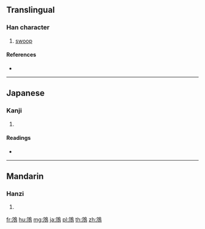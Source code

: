 {{character info/new}}
==Translingual==

===Han character===
{{Han char|rn=196|rad=鳥|as=05|sn=16|four=|canj=JCHAF,XXJCH}}

# [[swoop]]

====References====
* {{Han ref|kx=1487.151|dkj=46820|hdz=74626.100|uh=9D2A|ud=40234}}

----

==Japanese==

===Kanji===
{{ja-kanji|grade=|rs=鳥05}}

# {{defn|lang=ja|sort=鳥05}}

====Readings====
* {{ja-readings|on=[[いつ]] (itsu)|kun=}}

----

==Mandarin==

===Hanzi===
{{cmn-hanzi|pin=[[háng]] ([[hang2]]), [[yù]] ([[yu4]])|wg=hang<sup>2</sup>, yü<sup>4</sup>}}

# {{defn|lang=cmn|sort=鳥05}}

[[fr:鴪]]
[[hu:鴪]]
[[mg:鴪]]
[[ja:鴪]]
[[pl:鴪]]
[[th:鴪]]
[[zh:鴪]]